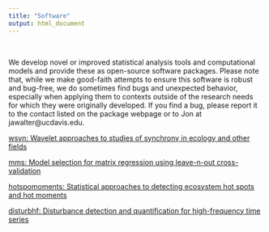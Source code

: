 ```yaml
---
title: "Software"
output: html_document
---
```


<style>
  .title{
    display: none;}</style>

<br>

We develop novel or improved statistical analysis tools and computational models and provide these as open-source software packages. Please note that, while we make good-faith attempts to ensure this software is robust and bug-free, we do sometimes find bugs and unexpected behavior, especially when applying them to contexts outside of the research needs for which they were originally developed. If you find a bug, please report it to the contact listed on the package webpage or to Jon at jawalter@ucdavis.edu.

[wsyn: Wavelet approaches to studies of synchrony in ecology and other fields](https://cran.r-project.org/web/packages/wsyn/index.html)

[mms: Model selection for matrix regression using leave-n-out cross-validation](https://github.com/reumandc/mms)

[hotspomoments: Statistical approaches to detecting ecosystem hot spots and hot moments](https://github.com/jonathan-walter/hotspomoments)

[disturbhf: Disturbance detection and quantification for high-frequency time series](https://github.com/jonathan-walter/disturbhf)
